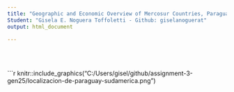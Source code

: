 ```yaml
---
title: "Geographic and Economic Overview of Mercosur Countries, Paraguay."
Student: "Gisela E. Noguera Toffoletti - Github: giselanoguerat"
output: html_document

---
```

<br>
<br>

```r
knitr::include_graphics("C:/Users/gisel/github/assignment-3-gen25/localizacion-de-paraguay-sudamerica.png")
